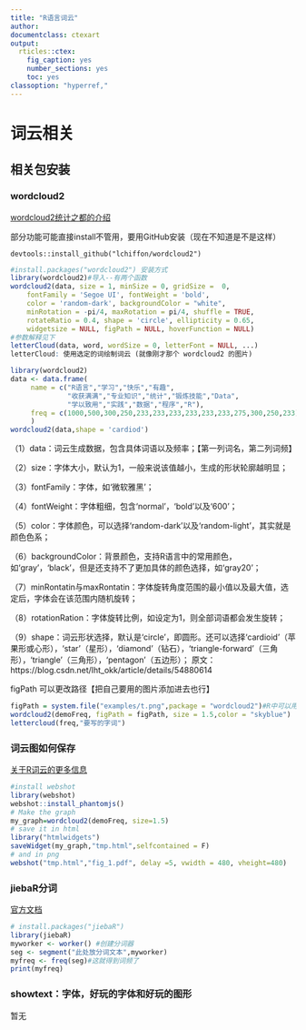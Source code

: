 ```yaml
---
title: "R语言词云"
author:
documentclass: ctexart
output:
  rticles::ctex:
    fig_caption: yes
    number_sections: yes
    toc: yes
classoption: "hyperref,"
---
```


# 词云相关

## 相关包安装

### wordcloud2

[wordcloud2统计之都的介绍](https://cosx.org/2016/08/wordcloud2)

部分功能可能直接install不管用，要用GitHub安装（现在不知道是不是这样）

`devtools::install_github("lchiffon/wordcloud2")`

```r
#install.packages("wordcloud2") 安装方式
library(wordcloud2)#导入--有两个函数
wordcloud2(data, size = 1, minSize = 0, gridSize =  0,
    fontFamily = 'Segoe UI', fontWeight = 'bold',
    color = 'random-dark', backgroundColor = "white",
    minRotation = -pi/4, maxRotation = pi/4, shuffle = TRUE,
    rotateRatio = 0.4, shape = 'circle', ellipticity = 0.65,
    widgetsize = NULL, figPath = NULL, hoverFunction = NULL)
#参数解释见下
letterCloud(data, word, wordSize = 0, letterFont = NULL, ...)
letterCloud: 使用选定的词绘制词云 (就像刚才那个 wordcloud2 的图片)
```

```r
library(wordcloud2)
data <- data.frame(
     name = c("R语言","学习","快乐","有趣",
              "收获满满","专业知识","统计","锻炼技能","Data",
              "学以致用","实践","数据","程序","R"),
     freq = c(1000,500,300,250,233,233,233,233,233,233,275,300,250,233)
     )
wordcloud2(data,shape = 'cardiod')
```


（1）data：词云生成数据，包含具体词语以及频率；【第一列词名，第二列词频】

（2）size：字体大小，默认为1，一般来说该值越小，生成的形状轮廓越明显；

（3）fontFamily：字体，如‘微软雅黑’；

（4）fontWeight：字体粗细，包含‘normal’，‘bold’以及‘600’；

（5）color：字体颜色，可以选择‘random-dark’以及‘random-light’，其实就是颜色色系；

（6）backgroundColor：背景颜色，支持R语言中的常用颜色，如‘gray’，‘black’，但是还支持不了更加具体的颜色选择，如‘gray20’；

（7）minRontatin与maxRontatin：字体旋转角度范围的最小值以及最大值，选定后，字体会在该范围内随机旋转；

（8）rotationRation：字体旋转比例，如设定为1，则全部词语都会发生旋转；

（9）shape：词云形状选择，默认是‘circle’，即圆形。还可以选择‘cardioid’（苹果形或心形），‘star’（星形），‘diamond’（钻石），‘triangle-forward’（三角形），‘triangle’（三角形），‘pentagon’（五边形）；
原文：https://blog.csdn.net/lht_okk/article/details/54880614 

figPath 可以更改路径【把自己要用的图片添加进去也行】

```r
figPath = system.file("examples/t.png",package = "wordcloud2")#R中可以用/表达路径或者\\
wordcloud2(demoFreq, figPath = figPath, size = 1.5,color = "skyblue")
lettercloud(freq,"要写的字词")
```



### 词云图如何保存

[关于R词云的更多信息](https://www.r-graph-gallery.com/196-the-wordcloud2-library/)

```r
#install webshot
library(webshot)
webshot::install_phantomjs()
# Make the graph
my_graph=wordcloud2(demoFreq, size=1.5)
# save it in html
library("htmlwidgets")
saveWidget(my_graph,"tmp.html",selfcontained = F)
# and in png
webshot("tmp.html","fig_1.pdf", delay =5, vwidth = 480, vheight=480)
```



### jiebaR分词

[官方文档](http://qinwenfeng.com/jiebaR/)

```r
# install.packages("jiebaR")
library(jiebaR)
myworker <- worker() #创建分词器
seg <- segment("此处放分词文本",myworker)
myfreq <- freq(seg)#这就得到词频了
print(myfreq)
```


### showtext：字体，好玩的字体和好玩的图形

暂无